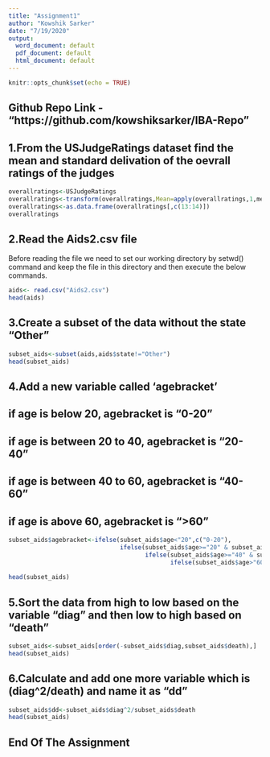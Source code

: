 ```yaml
---
title: "Assignment1"
author: "Kowshik Sarker"
date: "7/19/2020"
output:
  word_document: default
  pdf_document: default
  html_document: default
---
```


```r
knitr::opts_chunk$set(echo = TRUE)
```
## Github Repo Link - "https://github.com/kowshiksarker/IBA-Repo"

## 1.From the USJudgeRatings dataset find the mean and standard delivation of the oevrall ratings of the judges

```r
overallratings<-USJudgeRatings
overallratings<-transform(overallratings,Mean=apply(overallratings,1,mean),SD=apply(overallratings,1,sd))
overallratings<-as.data.frame(overallratings[,c(13:14)])
overallratings
```

## 2.Read the Aids2.csv file
Before reading the file we need to set our working directory by setwd() command and keep the file in this directory and then execute the below commands.
```r
aids<- read.csv("Aids2.csv")
head(aids)
```

## 3.Create a subset of the data without the state "Other"
```r
subset_aids<-subset(aids,aids$state!="Other")
head(subset_aids)
```

## 4.Add a new variable called 'agebracket'
## if age is below 20, agebracket is "0-20"
## if age is between 20 to 40, agebracket is "20-40"
## if age is between 40 to 60, agebracket is "40-60"
## if age is above 60, agebracket is ">60"

```r
subset_aids$agebracket<-ifelse(subset_aids$age<"20",c("0-20"),
                               ifelse(subset_aids$age>="20" & subset_aids$age<"40",c("20-40"),
                                      ifelse(subset_aids$age>="40" & subset_aids$age<="60",c("40-60"),
                                             ifelse(subset_aids$age>"60",c(">60"),"NA"))))
      
head(subset_aids)
```

## 5.Sort the data from high to low based on the variable "diag" and then low to high based on "death"
```r
subset_aids<-subset_aids[order(-subset_aids$diag,subset_aids$death),]
head(subset_aids)
```

## 6.Calculate and add one more variable which is (diag^2/death) and name it as "dd"
```r
subset_aids$dd<-subset_aids$diag^2/subset_aids$death
head(subset_aids)
```

## End Of The Assignment